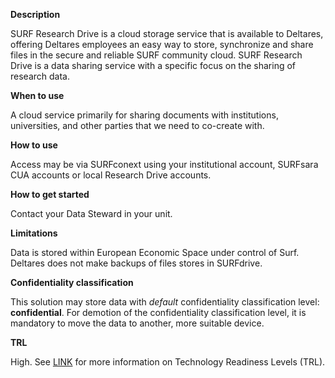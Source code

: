 **Description**

SURF Research Drive is a cloud storage service that is available to Deltares, offering Deltares employees an easy way to store, synchronize and share files in the secure and reliable SURF community cloud. SURF Research Drive is a data sharing service with a specific focus on the sharing of research data.

**When to use**

A cloud service primarily for sharing documents with institutions, universities, and other parties that we need to co-create with.

**How to use**

Access may be via SURFconext using your institutional account, SURFsara CUA accounts or local Research Drive accounts.

**How to get started**

Contact your Data Steward in your unit.

**Limitations**

Data is stored within European Economic Space under control of Surf. Deltares does not make backups of files stores in SURFdrive.

**Confidentiality classification**

This solution may store data with _default_ confidentiality classification level: __confidential__. For demotion of the confidentiality classification level, it is mandatory to move the data to another, more suitable device.

**TRL**

High. See [LINK](/storage-finder/trl) for more information on Technology Readiness Levels (TRL).
